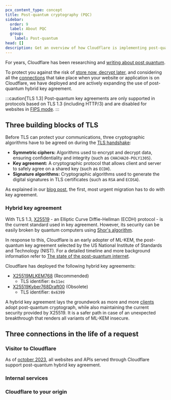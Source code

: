 ```yaml
---
pcx_content_type: concept
title: Post-quantum cryptography (PQC)
sidebar:
  order: 9
  label: About PQC
  group:
    label: Post-quantum
head: []
description: Get an overview of how Cloudflare is implementing post-quantum cryptography to protect you against store now, decrypt later.
---
```


For years, Cloudflare has been researching and [writing about post quantum](https://blog.cloudflare.com/tag/post-quantum/).

To protect you against the risk of [store now, decrypt later](https://en.wikipedia.org/wiki/Harvest_now,_decrypt_later), and considering all the [connections](#three-connections-in-the-life-of-a-request) that take place when your website or application is on Cloudflare, we have deployed and are actively expanding the use of post-quantum hybrid key agreement.

:::caution[TLS 1.3]
Post-quantum key agreements are only supported in protocols based on TLS 1.3 (including HTTP/3) and are disabled for websites in [FIPS mode](/cloudflare-one/policies/gateway/http-policies/tls-decryption/#fips-compliance).
:::

## Three building blocks of TLS

Before TLS can protect your communications, three cryptographic algorithms have to be agreed on during the [TLS handshake](https://www.cloudflare.com/learning/ssl/what-happens-in-a-tls-handshake/):

- **Symmetric ciphers:** Algorithms used to encrypt and decrypt data, ensuring confidentiality and integrity (such as `CHACHA20-POLY1305`).
- **Key agreement:** A cryptographic protocol that allows client and server to safely agree on a shared key (such as `ECDH`).
- **Signature algorithms:** Cryptographic algorithms used to generate the digital signatures in TLS certificates (such as `RSA` and `ECDSA`).

As explained in our [blog post](https://blog.cloudflare.com/pq-2024/#two-migrations), the first, most urgent migration has to do with key agreement.

### Hybrid key agreement

With TLS 1.3, [X25519](https://en.wikipedia.org/wiki/Curve25519) - an Elliptic Curve Diffie-Hellman (ECDH) protocol - is the current standard used in key agreement. However, its security can be easily broken by quantum computers using [Shor's algorithm](https://en.wikipedia.org/wiki/Shor%27s_algorithm).

In response to this, Cloudflare is an early adopter of ML-KEM, the post-quantum key agreement selected by the US National Institute of Standards and Technology (NIST). For a detailed timeline and more background information refer to [The state of the post-quantum internet](https://blog.cloudflare.com/pq-2024/).

Cloudflare has deployed the following hybrid key agreements:

- [X25519MLKEM768](https://datatracker.ietf.org/doc/draft-kwiatkowski-tls-ecdhe-mlkem/) (Recommended)
    - TLS identifier: `0x11ec`
- [X25519Kyber768Draft00](https://datatracker.ietf.org/doc/draft-tls-westerbaan-xyber768d00/) (Obsolete)
    - TLS identifier: `0x6399`

A hybrid key agreement lays the groundwork as more and more [clients](#visitor-to-cloudflare) adopt post-quantum cryptograph, while also maintaining the current security provided by X25519. It is a safer path in case of an unexpected breakthrough that renders all variants of ML-KEM insecure.

## Three connections in the life of a request

### Visitor to Cloudflare

As of [october 2023](https://blog.cloudflare.com/post-quantum-for-all/), all websites and APIs served through Cloudflare support post-quantum hybrid key agreement.

### Internal services

### Cloudflare to your origin